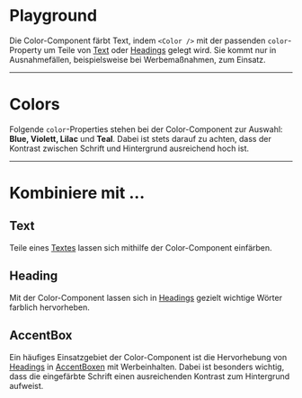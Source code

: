 # Playground

Die Color-Component färbt Text, indem `<Color />` mit der passenden `color`-Property um Teile von [Text](/03-components/content/text) oder [Headings](/03-components/content/heading) gelegt wird. Sie kommt nur in Ausnahmefällen, beispielsweise bei Werbemaßnahmen, zum Einsatz.

<LiveCodeEditor />

---

# Colors

Folgende `color`-Properties stehen bei der Color-Component zur Auswahl: **Blue, Violett, Lilac** und **Teal**. Dabei ist stets darauf zu achten, dass der Kontrast zwischen Schrift und Hintergrund ausreichend hoch ist.

<LiveCodeEditor example="color" editorCollapsed />

---

# Kombiniere mit ...

## Text

Teile eines [Textes](/03-components/content/text) lassen sich mithilfe der Color-Component einfärben.

<LiveCodeEditor editorCollapsed />

## Heading

Mit der Color-Component lassen sich in [Headings](/03-components/content/heading) gezielt wichtige Wörter farblich hervorheben.
<LiveCodeEditor example="heading" editorCollapsed />

## AccentBox

Ein häufiges Einsatzgebiet der Color-Component ist die Hervorhebung von [Headings](/03-components/content/heading) in [AccentBoxen](/03-components/structure/accent-box) mit Werbeinhalten. Dabei ist besonders wichtig, dass die eingefärbte Schrift einen ausreichenden Kontrast zum Hintergrund aufweist.

<LiveCodeEditor example="accent-box" editorCollapsed />
